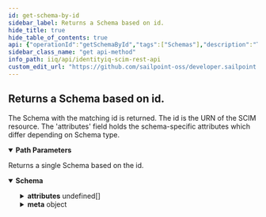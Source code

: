 ```yaml
---
id: get-schema-by-id
sidebar_label: Returns a Schema based on id.
hide_title: true
hide_table_of_contents: true
api: {"operationId":"getSchemaById","tags":["Schemas"],"description":"The Schema with the matching id is returned. The id is the URN of the SCIM resource. The 'attributes' field holds the schema-specific attributes which differ depending on Schema type.","parameters":[{"name":"schemaId","in":"path","schema":{"type":"string"},"description":"The id of the Schema.","required":true}],"responses":{"200":{"description":"Returns a single Schema based on the id.","content":{"application/json":{"schema":{"type":"object","properties":{"id":{"description":"The id of the Schema. The id is the SCIM URN of the Schema.","type":"string","example":"urn:ietf:params:scim:schemas:sailpoint:1.0:User"},"name":{"description":"Name of the Schema.","type":"string","example":"User"},"description":{"description":"Description of the Schema.","type":"string","example":"Schema for a SCIM User."},"attributes":{"description":"Attributes used to describe this Schema.","type":"array","items":{"properties":{"uniqueness":{"description":"Determines whether there can be other Schema resources with the same value for this attribute. 'none' means there is no concern for uniqueness, 'server' means the uniqueness of this attribute should be guaranteed for this type of resource, and 'global' means the uniqueness should be guaranteed across all resources.","type":"string","example":"none"},"name":{"description":"Name of the attribute.","type":"string","example":"displayName"},"description":{"description":"Description of the attribute.","type":"string","example":"Display name of the User."},"mutability":{"description":"Indicates the ability to change this attribute. Possible values are 'readOnly', 'readWrite', and 'writeOnly'.","type":"string","example":"readOnly"},"type":{"description":"Defined as 'simple' or 'complex', where simple indicates attribute values stored as strings, integers, etc., and complex indicates object-based values.","type":"string","example":"string"},"multiValued":{"description":"Describes whether this attribute is allowed multiple values.","type":"boolean","example":false},"caseExact":{"description":"True if attribute value is case-sensitive; false otherwise.","type":"boolean","example":false},"returned":{"description":"Dictates whether the attribute should be returned in a SCIM response body. Can be 'always', 'default', 'request', or 'never'.","type":"string","example":"default"},"required":{"description":"True if this attribute is required for this Schema; false otherwise.","type":"boolean","example":false},"canonicalValues":{"description":"List of canonical values that could be used to supplement attribute.","type":"array","items":{"type":"string"},"example":["httpbasic","httpdigest","oauth"]},"subAttributes":{"description":"Only required if 'complex' is specified for 'type'. If this attribute is of 'complex' type, an array of objects can be stored in 'subAttributes' with attributes relevant to the respective Schema.","type":"array","items":{"additionalProperties":{"anyOf":[{"type":"object"}]}}}}}},"meta":{"description":"Metadata of the Schema.","type":"object","properties":{"location":{"description":"The location of the Schema.","type":"string","example":"http://localhost:8080/iiq/scim/v2/Schemas/7f0123417e941b00007f9db3702906cb"},"version":{"description":"The version of the Schema.","type":"string","example":"W\"1647617443639\""},"resourceType":{"description":"The SCIM resource type.","type":"string","example":"Schema"}}},"schemas":{"description":"The schema for the Schema resource.","type":"array","items":{"type":"string"},"example":["urn:ietf:params:scim:schemas:core:2.0:Schema"]}}}}}}},"method":"get","path":"/Schemas/{schemaId}","servers":[{"url":"http://localhost:8080/identityiq/scim/v2","description":"IdentityIQ SCIM server basepath and path to API."}],"security":[{"basicAuth":[]}],"securitySchemes":{"basicAuth":{"type":"http","scheme":"basic"}},"info":{"description":"IdentityIQ REST Endpoint Interface Documentation for SCIM\n","version":"8.3","title":"IdentityIQ SCIM REST API"},"postman":{"name":"Returns a Schema based on id.","description":{"content":"The Schema with the matching id is returned. The id is the URN of the SCIM resource. The 'attributes' field holds the schema-specific attributes which differ depending on Schema type.","type":"text/plain"},"url":{"path":["Schemas",":schemaId"],"host":["{{baseUrl}}"],"query":[],"variable":[{"disabled":false,"description":{"content":"(Required) The id of the Schema.","type":"text/plain"},"type":"any","value":"","key":"schemaId"}]},"header":[{"key":"Accept","value":"application/json"}],"method":"GET"}}
sidebar_class_name: "get api-method"
info_path: iiq/api/identityiq-scim-rest-api
custom_edit_url: "https://github.com/sailpoint-oss/developer.sailpoint.com/issues/new?assignees=&labels=&template=bug-report.md&title=%5BBug%5D+Your+Bug+Report+Here Requesting changes to 'Returns a Schema based on id.' (get-schema-by-id)"
---
```



## Returns a Schema based on id.



The Schema with the matching id is returned. The id is the URN of the SCIM resource. The 'attributes' field holds the schema-specific attributes which differ depending on Schema type.

<details style={{"marginBottom":"1rem"}} data-collapsed={false} open={true}><summary style={{}}><strong>Path Parameters</strong></summary><div><ul><ParamsItem className={"paramsItem"} param={{"name":"schemaId","in":"path","schema":{"type":"string"},"description":"The id of the Schema.","required":true}}></ParamsItem></ul></div></details><div><ApiTabs><TabItem label={"200"} value={"200"}><div>

Returns a single Schema based on the id.

</div><div><MimeTabs schemaType={"response"}><TabItem label={"application/json"} value={"application/json"}><SchemaTabs><TabItem label={"Schema"} value={"Schema"}><details style={{}} data-collapsed={false} open={true}><summary style={{"textAlign":"left"}}><strong>Schema</strong></summary><div style={{"textAlign":"left","marginLeft":"1rem"}}></div><ul style={{"marginLeft":"1rem"}}><SchemaItem collapsible={false} name={"id"} required={false} deprecated={undefined} schemaDescription={"The id of the Schema. The id is the SCIM URN of the Schema."} schemaName={"string"} qualifierMessage={undefined} defaultValue={undefined}></SchemaItem><SchemaItem collapsible={false} name={"name"} required={false} deprecated={undefined} schemaDescription={"Name of the Schema."} schemaName={"string"} qualifierMessage={undefined} defaultValue={undefined}></SchemaItem><SchemaItem collapsible={false} name={"description"} required={false} deprecated={undefined} schemaDescription={"Description of the Schema."} schemaName={"string"} qualifierMessage={undefined} defaultValue={undefined}></SchemaItem><SchemaItem collapsible={true} className={"schemaItem"}><details style={{}}><summary style={{}}><strong>attributes</strong><span style={{"opacity":"0.6"}}> undefined[]</span></summary><div style={{"marginLeft":"1rem"}}><div style={{"marginTop":".5rem","marginBottom":".5rem"}}>

Attributes used to describe this Schema.

</div><SchemaItem collapsible={false} name={"uniqueness"} required={false} deprecated={undefined} schemaDescription={"Determines whether there can be other Schema resources with the same value for this attribute. 'none' means there is no concern for uniqueness, 'server' means the uniqueness of this attribute should be guaranteed for this type of resource, and 'global' means the uniqueness should be guaranteed across all resources."} schemaName={"string"} qualifierMessage={undefined} defaultValue={undefined}></SchemaItem><SchemaItem collapsible={false} name={"name"} required={false} deprecated={undefined} schemaDescription={"Name of the attribute."} schemaName={"string"} qualifierMessage={undefined} defaultValue={undefined}></SchemaItem><SchemaItem collapsible={false} name={"description"} required={false} deprecated={undefined} schemaDescription={"Description of the attribute."} schemaName={"string"} qualifierMessage={undefined} defaultValue={undefined}></SchemaItem><SchemaItem collapsible={false} name={"mutability"} required={false} deprecated={undefined} schemaDescription={"Indicates the ability to change this attribute. Possible values are 'readOnly', 'readWrite', and 'writeOnly'."} schemaName={"string"} qualifierMessage={undefined} defaultValue={undefined}></SchemaItem><SchemaItem collapsible={false} name={"type"} required={false} deprecated={undefined} schemaDescription={"Defined as 'simple' or 'complex', where simple indicates attribute values stored as strings, integers, etc., and complex indicates object-based values."} schemaName={"string"} qualifierMessage={undefined} defaultValue={undefined}></SchemaItem><SchemaItem collapsible={false} name={"multiValued"} required={false} deprecated={undefined} schemaDescription={"Describes whether this attribute is allowed multiple values."} schemaName={"boolean"} qualifierMessage={undefined} defaultValue={undefined}></SchemaItem><SchemaItem collapsible={false} name={"caseExact"} required={false} deprecated={undefined} schemaDescription={"True if attribute value is case-sensitive; false otherwise."} schemaName={"boolean"} qualifierMessage={undefined} defaultValue={undefined}></SchemaItem><SchemaItem collapsible={false} name={"returned"} required={false} deprecated={undefined} schemaDescription={"Dictates whether the attribute should be returned in a SCIM response body. Can be 'always', 'default', 'request', or 'never'."} schemaName={"string"} qualifierMessage={undefined} defaultValue={undefined}></SchemaItem><SchemaItem collapsible={false} name={"required"} required={false} deprecated={undefined} schemaDescription={"True if this attribute is required for this Schema; false otherwise."} schemaName={"boolean"} qualifierMessage={undefined} defaultValue={undefined}></SchemaItem><SchemaItem collapsible={false} name={"canonicalValues"} required={false} deprecated={undefined} schemaDescription={"List of canonical values that could be used to supplement attribute."} schemaName={"string[]"} qualifierMessage={undefined} defaultValue={undefined}></SchemaItem><SchemaItem collapsible={false} name={"subAttributes"} required={false} deprecated={undefined} schemaDescription={"Only required if 'complex' is specified for 'type'. If this attribute is of 'complex' type, an array of objects can be stored in 'subAttributes' with attributes relevant to the respective Schema."} schemaName={"undefined[]"} qualifierMessage={undefined} defaultValue={undefined}></SchemaItem></div></details></SchemaItem><SchemaItem collapsible={true} className={"schemaItem"}><details style={{}}><summary style={{}}><strong>meta</strong><span style={{"opacity":"0.6"}}> object</span></summary><div style={{"marginLeft":"1rem"}}><div style={{"marginTop":".5rem","marginBottom":".5rem"}}>

Metadata of the Schema.

</div><SchemaItem collapsible={false} name={"location"} required={false} deprecated={undefined} schemaDescription={"The location of the Schema."} schemaName={"string"} qualifierMessage={undefined} defaultValue={undefined}></SchemaItem><SchemaItem collapsible={false} name={"version"} required={false} deprecated={undefined} schemaDescription={"The version of the Schema."} schemaName={"string"} qualifierMessage={undefined} defaultValue={undefined}></SchemaItem><SchemaItem collapsible={false} name={"resourceType"} required={false} deprecated={undefined} schemaDescription={"The SCIM resource type."} schemaName={"string"} qualifierMessage={undefined} defaultValue={undefined}></SchemaItem></div></details></SchemaItem><SchemaItem collapsible={false} name={"schemas"} required={false} deprecated={undefined} schemaDescription={"The schema for the Schema resource."} schemaName={"string[]"} qualifierMessage={undefined} defaultValue={undefined}></SchemaItem></ul></details></TabItem><TabItem label={"Example (from schema)"} value={"Example (from schema)"}><ResponseSamples responseExample={"{\n  \"id\": \"urn:ietf:params:scim:schemas:sailpoint:1.0:User\",\n  \"name\": \"User\",\n  \"description\": \"Schema for a SCIM User.\",\n  \"attributes\": [\n    {\n      \"uniqueness\": \"none\",\n      \"name\": \"displayName\",\n      \"description\": \"Display name of the User.\",\n      \"mutability\": \"readOnly\",\n      \"type\": \"string\",\n      \"multiValued\": false,\n      \"caseExact\": false,\n      \"returned\": \"default\",\n      \"required\": false,\n      \"canonicalValues\": [\n        \"httpbasic\",\n        \"httpdigest\",\n        \"oauth\"\n      ],\n      \"subAttributes\": [\n        null\n      ]\n    }\n  ],\n  \"meta\": {\n    \"location\": \"http://localhost:8080/iiq/scim/v2/Schemas/7f0123417e941b00007f9db3702906cb\",\n    \"version\": \"W\\\"1647617443639\\\"\",\n    \"resourceType\": \"Schema\"\n  },\n  \"schemas\": [\n    \"urn:ietf:params:scim:schemas:core:2.0:Schema\"\n  ]\n}"} language={"json"}></ResponseSamples></TabItem></SchemaTabs></TabItem></MimeTabs></div></TabItem></ApiTabs></div>